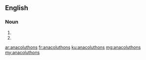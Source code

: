 ==English==

===Noun===
{{head|en|plural}}

# {{plural of|anacoluthon|lang=en}}
# {{alternative spelling of|anacolouthons|lang=en}}

[[ar:anacoluthons]]
[[fr:anacoluthons]]
[[ku:anacoluthons]]
[[mg:anacoluthons]]
[[my:anacoluthons]]